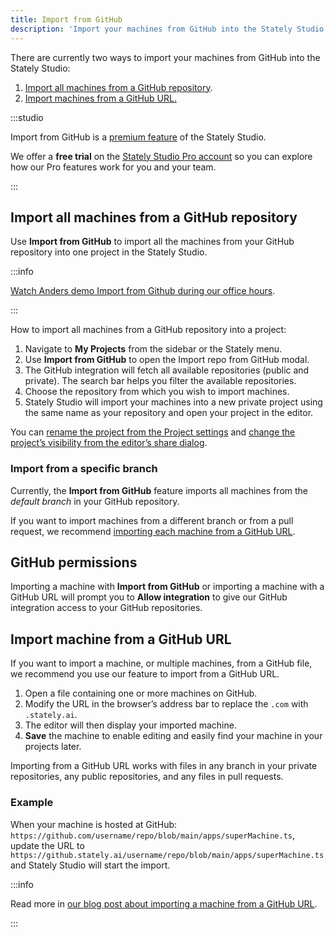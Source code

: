 ```yaml
---
title: Import from GitHub
description: 'Import your machines from GitHub into the Stately Studio.'
---
```


There are currently two ways to import your machines from GitHub into the Stately Studio:

1. [Import all machines from a GitHub repository](#import-all-machines-from-a-github-repository).
2. [Import machines from a GitHub URL.](#import-machine-from-a-github-url)

:::studio

Import from GitHub is a [premium feature](/studio-pro-plan.mdx) of the Stately Studio.

We offer a **free trial** on the [Stately Studio Pro account](https://stately.ai/pricing) so you can explore how our Pro features work for you and your team.

:::

## Import all machines from a GitHub repository

Use **Import from GitHub** to import all the machines from your GitHub repository into one project in the Stately Studio.

:::info

[Watch Anders demo Import from Github during our office hours](https://www.youtube.com/watch?v=k-ymwkyUBao&t=365s).

:::

How to import all machines from a GitHub repository into a project:

1. Navigate to **My Projects** from the sidebar or the Stately menu.
2. Use **Import from GitHub** to open the Import repo from GitHub modal.
3. The GitHub integration will fetch all available repositories (public and private). The search bar helps you filter the available repositories.
4. Choose the repository from which you wish to import machines.
5. Stately Studio will import your machines into a new private project using the same name as your repository and open your project in the editor.

You can [rename the project from the Project settings](/docs/projects/#change-a-projects-name-description-and-keywords) and [change the project’s visibility from the editor’s share dialog](/docs/projects/#change-a-projects-visibility).

### Import from a specific branch

Currently, the **Import from GitHub** feature imports all machines from the _default branch_ in your GitHub repository.

If you want to import machines from a different branch or from a pull request, we recommend [importing each machine from a GitHub URL](#import-machine-from-a-github-url).

## GitHub permissions

Importing a machine with **Import from GitHub** or importing a machine with a GitHub URL will prompt you to **Allow integration** to give our GitHub integration access to your GitHub repositories.

## Import machine from a GitHub URL

If you want to import a machine, or multiple machines, from a GitHub file, we recommend you use our feature to import from a GitHub URL.

1. Open a file containing one or more machines on GitHub.
2. Modify the URL in the browser’s address bar to replace the `.com` with `.stately.ai`.
3. The editor will then display your imported machine.
4. **Save** the machine to enable editing and easily find your machine in your projects later.

Importing from a GitHub URL works with files in any branch in your private repositories, any public repositories, and any files in pull requests.

### Example

When your machine is hosted at GitHub:
`https://github.com/username/repo/blob/main/apps/superMachine.ts`, update the URL to
`https://github.stately.ai/username/repo/blob/main/apps/superMachine.ts` and Stately Studio will start the import.

:::info

Read more in [our blog post about importing a machine from a GitHub URL](https://stately.ai/blog/2023-03-09-import-all-machines-from-github-repo).

:::
